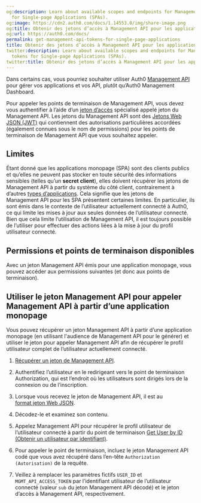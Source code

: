 ```yaml
---
og:description: Learn about available scopes and endpoints for Management API tokens
  for Single-page Applications (SPAs).
og:image: https://cdn2.auth0.com/docs/1.14553.0/img/share-image.png
og:title: Obtenir des jetons d’accès à Management API pour les applications monopages
og:url: https://auth0.com/docs/
permalink: get-management-api-tokens-for-single-page-applications
title: Obtenir des jetons d’accès à Management API pour les applications monopages
twitter:description: Learn about available scopes and endpoints for Management API
  tokens for Single-page Applications (SPAs).
twitter:title: Obtenir des jetons d’accès à Management API pour les applications monopages
---
```


Dans certains cas, vous pourriez souhaiter utiliser Auth0 [Management API](/api/management/v2#!) pour gérer vos applications et vos API, plutôt qu’Auth0 Management Dashboard.

Pour appeler les points de terminaison de Management API, vous devez vous authentifier à l’aide d’un [jeton d’accès](/security/tokens/access-tokens) spécialisé appelé jeton du Management API. Les jetons du Management API sont des [Jetons Web JSON (JWT)](/security/tokens/json-web-tokens) qui contiennent des autorisations particulières accordées (également connues sous le nom de permissions) pour les points de terminaison de Management API que vous souhaitez appeler.

## Limites

Étant donné que les applications monopage (SPA) sont des clients publics et qu’elles ne peuvent pas stocker en toute sécurité des informations sensibles (telles qu’un **secret client**), elles doivent récupérer les jetons de Management API à partir du système du côté client, contrairement à d’autres [types d’applications](/applications). Cela signifie que les jetons de Management API pour les SPA présentent certaines limites. En particulier, ils sont émis dans le contexte de l’utilisateur actuellement connecté à Auth0, ce qui limite les mises à jour aux seules données de l’utilisateur connecté. Bien que cela limite l’utilisation de Management API, il est toujours possible de l’utiliser pour effectuer des actions liées à la mise à jour du profil utilisateur connecté.



## Permissions et points de terminaison disponibles

Avec un jeton Management API émis pour une application monopage, vous pouvez accéder aux permissions suivantes (et donc aux points de terminaison).







## Utiliser le jeton Management API pour appeler Management API à partir d’une application monopage

Vous pouvez récupérer un jeton Management API à partir d’une application monopage (en utilisant l'audience de Management API pour le générer) et utiliser le jeton pour appeler Management API afin de récupérer le profil utilisateur complet de l’utilisateur actuellement connecté.

1. [Récupérer un jeton de Management API](/security/tokens/access-tokens/management-api-access-tokens/get-management-api-access-tokens-for-production).

1. Authentifiez l’utilisateur en le redirigeant vers le point de terminaison Authorization, qui est l’endroit où les utilisateurs sont dirigés lors de la connexion ou de l’inscription.
2. Lorsque vous recevez le jeton de Management API, il est au [format jeton Web JSON](/security/tokens/json-web-tokens/json-web-token-structure).
3. Décodez-le et examinez son contenu.
2. Appelez Management API pour récupérer le profil utilisateur de l’utilisateur connecté à partir du point de terminaison [Get User by ID (Obtenir un utilisateur par identifiant)](/api/management/v2#!/Users/get_users_by_id).

1. Pour appeler le point de terminaison, incluez le jeton Management API codé que vous avez récupéré dans l’en-tête `Authorization (Autorisation)` de la requête.
2. Veillez à remplacer les paramètres fictifs `USER_ID` et `MGMT_API_ACCESS_TOKEN` par l’identifiant utilisateur de l’utilisateur connecté (valeur `sub` du jeton Management API décodé) et le jeton d’accès à Management API, respectivement.